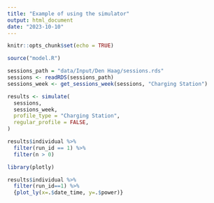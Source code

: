 ```yaml
---
title: "Example of using the simulator"
output: html_document
date: "2023-10-10"
---
```


```r
knitr::opts_chunk$set(echo = TRUE)
```

```r
source("model.R")
```

```r
sessions_path = "data/Input/Den Haag/sessions.rds"
sessions <- readRDS(sessions_path)
sessions_week <- get_sessions_week(sessions, "Charging Station")
```

```r
results <- simulate(
  sessions,
  sessions_week,
  profile_type = "Charging Station",
  regular_profile = FALSE,
)
```

```r
results$individual %>%
  filter(run_id == 1) %>%
  filter(n > 0)
```


```r
library(plotly)

results$individual %>%
  filter(run_id==1) %>%
  {plot_ly(x=.$date_time, y=.$power)}
```
